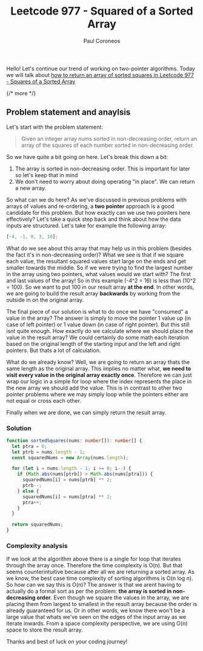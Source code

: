 ﻿---
title: "Leetcode 977 - Squared of a Sorted Array"
description: "Leetcode 977 - Squares of a sorted array using Typescript."
pubDate: 2025-05-03
author: "Paul Coroneos"
tags: ["leetcode", "two pointer", "array", "typescript"]
---

Hello! Let's continue our trend of working on two-pointer algorithms. Today we will talk about [how to return an array of sorted squares in Leetcode 977 - Squares of a Sorted Array](https://leetcode.com/problems/squares-of-a-sorted-array/description/)

{/* more */}

## Problem statement and anaylsis

Let's start with the problem statement:

> Given an integer array nums sorted in non-decreasing order, return an array of the squares of each number sorted in non-decreasing order.

So we have quite a bit going on here. Let's break this down a bit:

1. The array is sorted in non-decreasing order. This is important for later so let's keep that in mind
2. We don't need to worry about doing operating "in place". We can return a new array.

So what can we do here? As we've discussed in previous problems with arrays of values and re-ordering, a **two pointer** approach is a good candidate for this problem. But how exactly can we use two pointers here effectively? Let's take a quick step back and think about how the data inputs are structured. Let's take for example the following array:

```ts
[-4, -1, 0, 3, 10];
```

What do we see about this array that may help us in this problem (besides the fact it's in non-decreasing order)? What we see is that if we square each value, the resultant squared values start large on the ends and get smaller towards the middle. So if we were trying to find the largest number in the array using two pointers, what values would we start with? The first and last values of the array! So in this example (-4^2 = 16) is less than (10^2 = 100). So we want to put 100 in our result array **at the end**. In other words, we are going to build the result array **backwards** by working from the outside in on the original array.

The final piece of our solution is what to do once we have "consumed" a value in the array? The answer is simply to move the pointer 1 value up (in case of left pointer) or 1 value down (in case of right pointer). But this still isnt quite enough. How exactly do we calculate where we should place the value in the result array? We could certainly do some math each iteration based on the original length of the starting input and the left and right pointers. But thats a lot of calculation.

What do we already know? Well, we are going to return an array thats the same length as the original array. This implies no matter what, **we need to visit every value in the original array exactly once**. Therefore we can just wrap our logic in a simple for loop where the index represents the place in the new array we should add the value. This is in contrast to other two pointer problems where we may simply loop while the pointers either are not equal or cross each other.

Finally when we are done, we can simply return the result array.

### Solution

```ts
function sortedSquares(nums: number[]): number[] {
  let ptra = 0;
  let ptrb = nums.length - 1;
  const squaredNums = new Array(nums.length);

  for (let i = nums.length - 1; i >= 0; i--) {
    if (Math.abs(nums[ptrb]) > Math.abs(nums[ptra])) {
      squaredNums[i] = nums[ptrb] ** 2;
      ptrb--;
    } else {
      squaredNums[i] = nums[ptra] ** 2;
      ptra++;
    }
  }

  return squaredNums;
}
```

### Complexity analysis

If we look at the algorithm above there is a single for loop that iterates through the array once. Therefore the time complexity is O(n). But that seems counterintuitive because after all we are returning a sorted array. As we know, the best case time complexity of sorting algorithms is O(n log n). So how can we say this is O(n)? The answer is that we arent having to actually do a formal sort as per the problem: **the array is sorted in non-decreasing order**. Even though we square the values in the array, we are placing them from largest to smallest in the result array because the order is already guaranteed for us. Or in other words, we know there won't be a large value that whats we've seen on the edges of the input array as we iterate inwards. From a space complexity perspective, we are using O(n) space to store the result array.

Thanks and best of luck on your coding journey!

